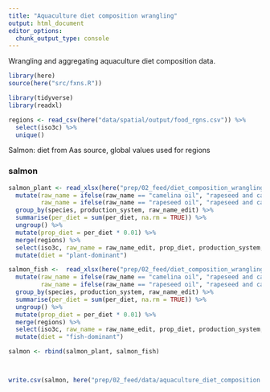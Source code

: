 ```yaml
---
title: "Aquaculture diet composition wrangling"
output: html_document
editor_options: 
  chunk_output_type: console
---
```


Wrangling and aggregating aquaculture diet composition data.

```r
library(here)
source(here("src/fxns.R"))

library(tidyverse)
library(readxl)

regions <- read_csv(here("data/spatial/output/food_rgns.csv")) %>%
  select(iso3c) %>%
  unique()

```

Salmon: diet from Aas source, global values used for regions

### salmon

```r

salmon_plant <- read_xlsx(here("prep/02_feed/diet_composition_wrangling/salmon_aquaculture_diet_composition.xlsx"), sheet = "2020") %>%
  mutate(raw_name = ifelse(raw_name == "camelina oil", "rapeseed and camelina oil", raw_name),
         raw_name = ifelse(raw_name == "rapeseed oil", "rapeseed and camelina oil", raw_name)) %>%
  group_by(species, production_system, raw_name_edit) %>%
  summarise(per_diet = sum(per_diet, na.rm = TRUE)) %>%
  ungroup() %>%
  mutate(prop_diet = per_diet * 0.01) %>%
  merge(regions) %>%
  select(iso3c, raw_name = raw_name_edit, prop_diet, production_system, species) %>%
  mutate(diet = "plant-dominant")

salmon_fish <-  read_xlsx(here("prep/02_feed/diet_composition_wrangling/salmon_aquaculture_diet_composition.xlsx"), sheet = "fish-dominant") %>%
  mutate(raw_name = ifelse(raw_name == "camelina oil", "rapeseed and camelina oil", raw_name),
         raw_name = ifelse(raw_name == "rapeseed oil", "rapeseed and camelina oil", raw_name)) %>%
  group_by(species, production_system, raw_name_edit) %>%
  summarise(per_diet = sum(per_diet, na.rm = TRUE)) %>%
  ungroup() %>%
  mutate(prop_diet = per_diet * 0.01) %>%
  merge(regions) %>%
  select(iso3c, raw_name = raw_name_edit, prop_diet, production_system, species) %>%
  mutate(diet = "fish-dominant")

salmon <- rbind(salmon_plant, salmon_fish)



write.csv(salmon, here("prep/02_feed/data/aquaculture_diet_composition.csv"), row.names = FALSE)


```
